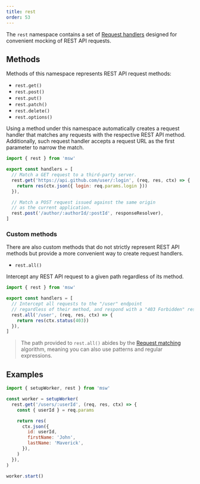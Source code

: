 ```yaml
---
title: rest
order: 53
---
```


The `rest` namespace contains a set of [Request handlers](/docs/basics/request-handler) designed for convenient mocking of REST API requests.

## Methods

Methods of this namespace represents REST API request methods:

- `rest.get()`
- `rest.post()`
- `rest.put()`
- `rest.patch()`
- `rest.delete()`
- `rest.options()`

Using a method under this namespace automatically creates a request handler that matches any requests with the respective REST API method. Additionally, such request handler accepts a request URL as the first parameter to narrow the match.

```js showLineNumbers
import { rest } from 'msw'

export const handlers = [
  // Match a GET request to a third-party server.
  rest.get('https://api.github.com/user/:login', (req, res, ctx) => {
    return res(ctx.json({ login: req.params.login }))
  }),

  // Match a POST request issued against the same origin
  // as the current application.
  rest.post('/author/:authorId/:postId', responseResolver),
]
```

### Custom methods

There are also custom methods that do not strictly represent REST API methods but provide a more convenient way to create request handlers.

- `rest.all()`

Intercept any REST API request to a given path regardless of its method.

```js showLineNumbers
import { rest } from 'msw'

export const handlers = [
  // Intercept all requests to the "/user" endpoint
  // regardless of their method, and respond with a "403 Forbidden" response.
  rest.all('/user', (req, res, ctx) => {
    return res(ctx.status(403))
  }),
]
```

> The path provided to `rest.all()` abides by the [Request matching](/docs/basics/request-matching) algorithm, meaning you can also use patterns and regular expressions.

## Examples

```js showLineNumbers
import { setupWorker, rest } from 'msw'

const worker = setupWorker(
  rest.get('/users/:userId', (req, res, ctx) => {
    const { userId } = req.params

    return res(
      ctx.json({
        id: userId,
        firstName: 'John',
        lastName: 'Maverick',
      }),
    )
  }),
)

worker.start()
```
